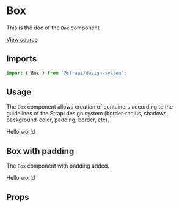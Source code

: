 <!--- Button.stories.mdx --->


<Meta title="Design System/Technical Components/Box" component={Box} />

# Box

This is the doc of the `Box` component

[View source](https://github.com/strapi/design-system/tree/main/packages/strapi-design-system/src/Box)

## Imports

```js
import { Box } from '@strapi/design-system';
```

## Usage

The `Box` component allows creation of containers according to the guidelines of the Strapi design system
(border-radius, shadows, background-color, padding, border, etc).

<Canvas>
  <Story name="base">
    <Box padding={4} background="primary700" shadow="filterShadow" borderColor="danger600">
      <Typography textColor="neutral0">Hello world</Typography>
    </Box>
  </Story>
</Canvas>

## Box with padding

The `Box` component with padding added.

<Canvas>
  <Story name="responsive spaces">
    <Box
      padding={[11, 6, 1]}
      background="primary700"
      shadow="filterShadow"
      hiddenXS
      borderColor="danger600"
      borderStyle="dotted"
      borderWidth="2px"
    >
      <Typography textColor="neutral0">Hello world</Typography>
    </Box>
  </Story>
</Canvas>

## Props

<ArgsTable of={BoxProps} />
